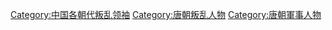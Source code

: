 [[Category:中国各朝代叛乱领袖|Category:中国各朝代叛乱领袖]]
[[Category:唐朝叛乱人物|Category:唐朝叛乱人物]]
[[Category:唐朝軍事人物|Category:唐朝軍事人物]]
